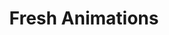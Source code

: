 ---
title: 'Fresh Animations'
description: 'Make your game like the trailers! Dynamic animated entities to freshen your Minecraft experience.'
---